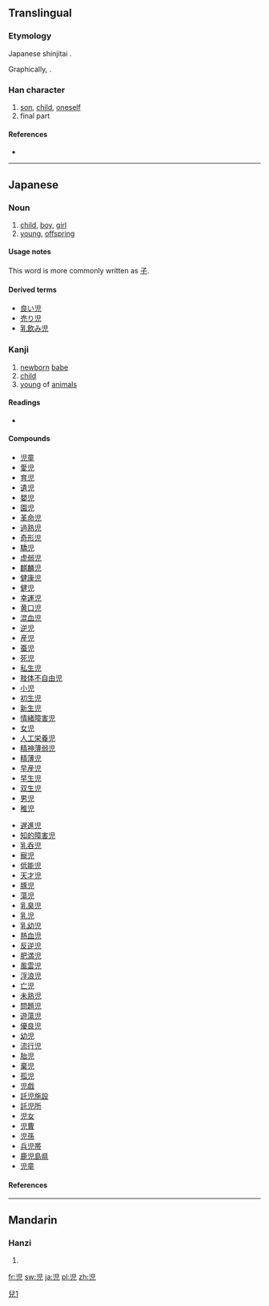 {{also|兒|儿}}
==Translingual==
{{ja-forms|児|[[儿]]|[[兒]]}}
===Etymology===
Japanese shinjitai {{Han simp|兒|f=臼|t=旧}}.

Graphically, {{Han compound|旧|儿}}.

===Han character===
{{Han char|rn=10|rad=儿|as=05|sn=7|four=|canj=中日竹山 (LAHU)|ids=⿱[[旧]][[儿]]}}

# [[son]], [[child]], [[oneself]]
# final part

====References====
* {{Han ref|kx=0125.021|dkj=01364|dj=0265.050|hdz=10270.020|uh=5150|ud=20816}}

----

==Japanese==
===Noun===
{{ja-noun|k|hira=こ|rom=ko}}

# [[child]], [[boy]], [[girl]]
# [[young]], [[offspring]]

====Usage notes====
This word is more commonly written as [[子]].

====Derived terms====
* [[良い児]]
* [[売り児]]
* [[乳飲み児]]

===Kanji===
{{ja-kanji|grade=4|rs=儿05}}

# [[newborn]] [[babe]]
# [[child]]
# [[young]] of [[animals]]

====Readings====
* {{ja-readings|kanon=[[じ]] (ji), [[げい]] (gei)|goon=[[に]] (ni), [[げ]] (ge)|kun=[[こ]] (ko)|nanori=[[る]] (ru)}}

[[Category:CJKV characters simplified differently in Japan and China|兒1]]

====Compounds====
{{top2}}
* [[児童]]
* [[愛児]]
* [[育児]]
* [[遺児]]
* [[嬰児]]
* [[園児]]
* [[革命児]]
* [[過熟児]]
* [[奇形児]]
* [[驕児]]
* [[虚弱児]]
* [[麒麟児]]
* [[健康児]]
* [[健児]]
* [[幸運児]]
* [[黄口児]]
* [[混血児]]
* [[逆児]]
* [[産児]]
* [[蚕児]]
* [[死児]]
* [[私生児]]
* [[肢体不自由児]]
* [[小児]]
* [[初生児]]
* [[新生児]]
* [[情緒障害児]]
* [[女児]]
* [[人工栄養児]]
* [[精神薄弱児]]
* [[精薄児]]
* [[早産児]]
* [[早生児]]
* [[双生児]]
* [[男児]]
* [[稚児]]
{{mid2}}
* [[遅進児]]
* [[知的障害児]]
* [[乳呑児]]
* [[寵児]]
* [[低能児]]
* [[天才児]]
* [[豚児]]
* [[蕩児]]
* [[乳臭児]]
* [[乳児]]
* [[乳幼児]]
* [[熱血児]]
* [[反逆児]]
* [[肥満児]]
* [[風雲児]]
* [[浮浪児]]
* [[亡児]]
* [[未熟児]]
* [[問題児]]
* [[遊蕩児]]
* [[優良児]]
* [[幼児]]
* [[流行児]]
* [[胎児]]
* [[棄児]]
* [[孤児]]
* [[児戯]]
* [[託児施設]]
* [[託児所]]
* [[児女]]
* [[児曹]]
* [[児孫]]
* [[兵児帯]]
* [[鹿児島県]]
* [[児童]]
{{bottom}}

====References====
{{ja-kref
|jis= 3B79
|ku= 2789
|shift= 8E99
|euc= BBF9
|freq= 679
|nelson= 572
|newnelson= 355
|halpern= 2546
|kld= 1617
|heisig= 58
|tuttle= 4c3.3
}}

----

==Mandarin==

===Hanzi===
{{cmn-hanzi|pin=[[ér]] ([[er2]])|wg=erh<sup>2</sup>}}

# {{defn|lang=cmn|sort=儿05}}

[[fr:児]]
[[sw:児]]
[[ja:児]]
[[pl:児]]
[[zh:児]]